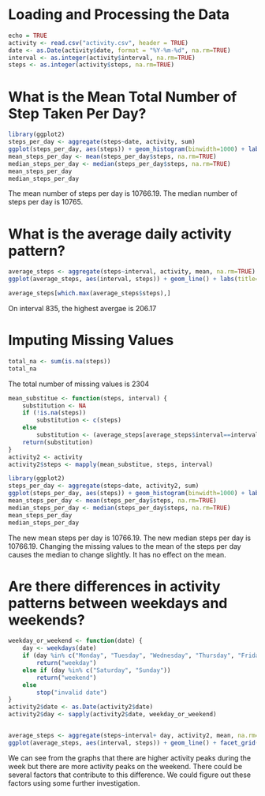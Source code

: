 Loading and Processing the Data
===============================

```r
echo = TRUE 
activity <- read.csv("activity.csv", header = TRUE)
date <- as.Date(activity$date, format = "%Y-%m-%d", na.rm=TRUE)
interval <- as.integer(activity$interval, na.rm=TRUE)
steps <- as.integer(activity$steps, na.rm=TRUE)
```

What is the Mean Total Number of Step Taken Per Day?
=====================================================

```r
library(ggplot2)
steps_per_day <- aggregate(steps~date, activity, sum)
ggplot(steps_per_day, aes(steps)) + geom_histogram(binwidth=1000) + labs(title= "Daily Steps", x = "Steps Taken Per Day", y= "Times per Day(Count)")
mean_steps_per_day <- mean(steps_per_day$steps, na.rm=TRUE)
median_steps_per_day <- median(steps_per_day$steps, na.rm=TRUE)
mean_steps_per_day
median_steps_per_day
```

The mean number of steps per day is 10766.19. 
The median number of steps per day is 10765.


What is the average daily activity pattern?
============================================

```r
average_steps <- aggregate(steps~interval, activity, mean, na.rm=TRUE)
ggplot(average_steps, aes(interval, steps)) + geom_line() + labs(title="Average Daily Activity Pattern", x = "Interval (5 Minutes)", y = "Steps Taken Per Day")

average_steps[which.max(average_steps$steps),]

```

On interval 835, the highest avergae is 206.17


Imputing Missing Values
=======================

```r
total_na <- sum(is.na(steps))
total_na
```

The total number of missing values is 2304

```r
mean_substitue <- function(steps, interval) {
    substitution <- NA
    if (!is.na(steps))
        substitution <- c(steps)
    else
        substitution <- (average_steps[average_steps$interval==interval, "steps"])
    return(substitution)
}
activity2 <- activity
activity2$steps <- mapply(mean_substitue, steps, interval)

library(ggplot2)
steps_per_day <- aggregate(steps~date, activity2, sum)
ggplot(steps_per_day, aes(steps)) + geom_histogram(binwidth=1000) + labs(title= "Daily Steps", x = "Steps Taken Per Day", y= "Times per Day(Count)")
mean_steps_per_day <- mean(steps_per_day$steps, na.rm=TRUE)
median_steps_per_day <- median(steps_per_day$steps, na.rm=TRUE)
mean_steps_per_day
median_steps_per_day
```

The new mean steps per day is 10766.19.  The new median steps per day is 10766.19.  Changing the missing values to the mean of the steps per day causes the median to change slightly. It has no effect on the mean.

Are there differences in activity patterns between weekdays and weekends?
=========================================================================

```r
weekday_or_weekend <- function(date) {
    day <- weekdays(date)
    if (day %in% c("Monday", "Tuesday", "Wednesday", "Thursday", "Friday"))
        return("weekday")
    else if (day %in% c("Saturday", "Sunday"))
        return("weekend")
    else
        stop("invalid date")
}
activity2$date <- as.Date(activity2$date)
activity2$day <- sapply(activity2$date, weekday_or_weekend)


average_steps <- aggregate(steps~interval+ day, activity2, mean, na.rm=TRUE)
ggplot(average_steps, aes(interval, steps)) + geom_line() + facet_grid(day~.) + labs(title="Average Daily Activity Pattern", x = "Interval (5 Minutes)", y = "Steps Taken Per Day")
```

We can see from the graphs that there are higher activity peaks during the week but there are more activity peaks on the weekend. There could be several factors that contribute to this difference. We could figure out these factors using some further investigation.